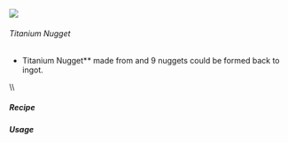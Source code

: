 ![](/mods/techreborn/titanium_nugget.png)

###### Titanium Nugget


- Titanium Nugget** made from
        <Mcitem id="techreborn:titanium_ingot"/> and
        9 nuggets could be formed back to ingot.

\\\\

##### Recipe

<Recipe recipe=" input air air air input air techreborn:titanium_ingot
air input air air air output techreborn:titanium_nugget,9
"/>

##### Usage

<Recipe recipe=" input techreborn:titanium_nugget
techreborn:titanium_nugget techreborn:titanium_nugget input
techreborn:titanium_nugget techreborn:titanium_nugget
techreborn:titanium_nugget input techreborn:titanium_nugget
techreborn:titanium_nugget techreborn:titanium_nugget output
techreborn:titanium_ingot "/>

